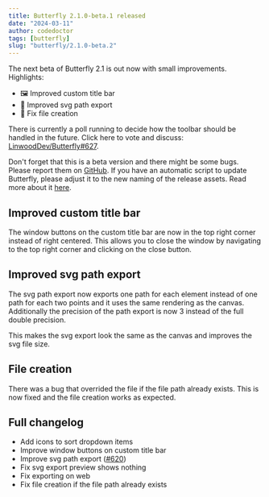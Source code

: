 ```yaml
---
title: Butterfly 2.1.0-beta.1 released
date: "2024-03-11"
author: codedoctor
tags: [butterfly]
slug: "butterfly/2.1.0-beta.2"
---
```


The next beta of Butterfly 2.1 is out now with small improvements.
Highlights:

- 🖼️ Improved custom title bar
- 🔄 Improved svg path export
- 💾 Fix file creation

There is currently a poll running to decide how the toolbar should be handled in the future. Click here to vote and discuss: [LinwoodDev/Butterfly#627](https://github.com/LinwoodDev/Butterfly/discussions/627).

Don't forget that this is a beta version and there might be some bugs. Please report them on [GitHub](https://github.com/LinwoodDev/Butterfly/issues).
If you have an automatic script to update Butterfly, please adjust it to the new naming of the release assets. Read more about it [here](https://github.com/LinwoodDev/Butterfly/discussions/568).

## Improved custom title bar

The window buttons on the custom title bar are now in the top right corner instead of right centered. This allows you to close the window by navigating to the top right corner and clicking on the close button.

## Improved svg path export

The svg path export now exports one path for each element instead of one path for each two points and it uses the same rendering as the canvas.
Additionally the precision of the path export is now 3 instead of the full double precision.

This makes the svg export look the same as the canvas and improves the svg file size.

## File creation

There was a bug that overrided the file if the file path already exists. This is now fixed and the file creation works as expected.

## Full changelog

* Add icons to sort dropdown items
* Improve window buttons on custom title bar
* Improve svg path export ([#620](https://github.com/LinwoodDev/Butterfly/issues/620))
* Fix svg export preview shows nothing
* Fix exporting on web
* Fix file creation if the file path already exists
